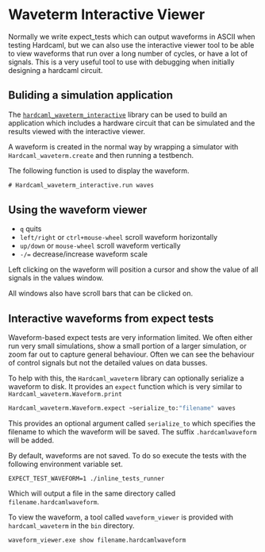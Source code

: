 # Waveterm Interactive Viewer

Normally we write expect_tests which can output waveforms in ASCII
when testing Hardcaml, but we can also use the interactive viewer tool
to be able to view waveforms that run over a long number of cycles, or
have a lot of signals. This is a very useful tool to use with
debugging when initially designing a hardcaml circuit.

## Buliding a simulation application

The [`hardcaml_waveterm_interactive`](https://github.com/janestreet/hardcaml_waveterm/tree/master/interactive)
library can be used to build an
application which includes a hardware circuit that can be simulated
and the results viewed with the interactive viewer.

A waveform is created in the normal way by wrapping a simulator with
`Hardcaml_waveterm.create` and then running a testbench.

The following function is used to display the waveform.

```ocaml skip
# Hardcaml_waveterm_interactive.run waves
```


## Using the waveform viewer

* `q` quits
* `left/right` or `ctrl+mouse-wheel` scroll waveform horizontally
* `up/down` or `mouse-wheel` scroll waveform vertically
* `-/=` decrease/increase waveform scale

Left clicking on the waveform will position a cursor and show the
value of all signals in the values window.

All windows also have scroll bars that can be clicked on.

## Interactive waveforms from expect tests

Waveform-based expect tests are very information limited. We often
either run very small simulations, show a small portion of a larger
simulation, or zoom far out to capture general behaviour. Often we can
see the behaviour of control signals but not the detailed values on
data busses.

To help with this, the `Hardcaml_waveterm` library can optionally
serialize a waveform to disk. It provides an `expect` function which is
very similar to `Hardcaml_waveterm.Waveform.print`

```ocaml skip
Hardcaml_waveterm.Waveform.expect ~serialize_to:"filename" waves
```

This provides an optional argument called `serialize_to` which
specifies the filename to which the waveform will be saved. The suffix
`.hardcamlwaveform` will be added.

By default, waveforms are not saved. To do so execute the tests with
the following environment variable set.

```
EXPECT_TEST_WAVEFORM=1 ./inline_tests_runner
```

Which will output a file in the same directory called
`filename.hardcamlwaveform`.

To view the waveform, a tool called `waveform_viewer` is provided with
`hardcaml_waveterm` in the `bin` directory.

```
waveform_viewer.exe show filename.hardcamlwaveform
```

